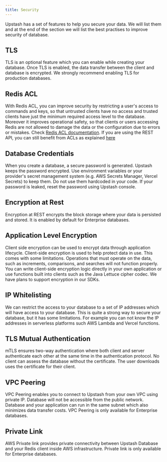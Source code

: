 ```yaml
---
title: Security
---
```


Upstash has a set of features to help you secure your data. We will list them
and at the end of the section we will list the best practises to improve
security of database.

## TLS

TLS is an optional feature which you can enable while creating your database.
Once TLS is enabled, the data transfer between the client and database is
encrypted. We strongly recommend enabling TLS for production databases.

## Redis ACL

With Redis ACL, you can improve security by restricting a user's access to
commands and keys, so that untrusted clients have no access and trusted clients
have just the minimum required access level to the database. Moreover it
improves operational safety, so that clients or users accessing Redis are not
allowed to damage the data or the configuration due to errors or mistakes. Check
[Redis ACL documentation](https://redis.io/docs/manual/security/acl/). If you
are using the REST API, you can still benefit from ACLs as explained
[here](restapi#rest-token-for-acl-users)

## Database Credentials

When you create a database, a secure password is generated. Upstash keeps the
password encrypted. Use environment variables or your provider's secret
management system (e.g. AWS Secrets Manager, Vercel Secrets) to keep them. Do
not use them hardcoded in your code. If your password is leaked, reset the
password using Upstash console.

## Encryption at Rest

Encryption at REST encrypts the block storage where your data is persisted and
stored. It is enabled by default for Enterprise databases.

## Application Level Encryption

Client side encryption can be used to encrypt data through application
lifecycle. Client-side encryption is used to help protect data in use. This
comes with some limitations. Operations that must operate on the data, such as
increments, comparisons, and searches will not function properly. You can write
client-side encryption logic directly in your own application or use functions
built into clients such as the Java Lettuce cipher codec. We have plans to
support encryption in our SDKs.

## IP Whitelisting

We can restrict the access to your database to a set of IP addresses which will
have access to your database. This is quite a strong way to secure your
database, but it has some limitations. For example you can not know the IP
addresses in serverless platforms such AWS Lambda and Vercel functions.

## TLS Mutual Authentication

mTLS ensures two-way authentication where both client and server authenticate
each other at the same time in the authentication protocol. No client can assess
the database without the certificate. The user downloads uses the certificate
for their client.

## VPC Peering

VPC Peering enables you to connect to Upstash from your own VPC using private
IP. Database will not be accessible from the public network. Database and your
application can run in the same subnet which also minimizes data transfer costs.
VPC Peering is only available for Enterprise databases.

## Private Link

AWS Private link provides private connectivity between Upstash Database and your
Redis client inside AWS infrastructure. Private link is only available for
Enterprise databases.
